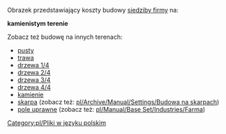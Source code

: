 Obrazek przedstawiający koszty budowy [[pl/Archive/Manual/Siedziba firmy|siedziby firmy]] na:

'''kamienistym terenie'''

Zobacz też budowę na innych terenach:
*[[:File:pl/Archive/Unmapped/Budowa1.png|pusty]]
*[[:File:pl/Archive/Unmapped/Budowa2.png|trawa]]
*[[:File:pl/Archive/Unmapped/Budowa3.png|drzewa 1/4]]
*[[:File:pl/Archive/Unmapped/Budowa4.png|drzewa 2/4]]
*[[:File:pl/Archive/Unmapped/Budowa5.png|drzewa 3/4]]
*[[:File:pl/Archive/Unmapped/Budowa6.png|drzewa 4/4]]
*[[:File:pl/Archive/Unmapped/Budowa7.png|kamienie]]
*[[:File:pl/Archive/Unmapped/Budowa8.png|skarpa]] (zobacz też: [[pl/Archive/Manual/Settings/Budowa na skarpach]])
*[[:File:pl/Archive/Unmapped/Budowa9.png|pole uprawne]] (zobacz też: [[pl/Manual/Base Set/Industries/Farma]])

[[Category:pl/Pliki w języku polskim]]
